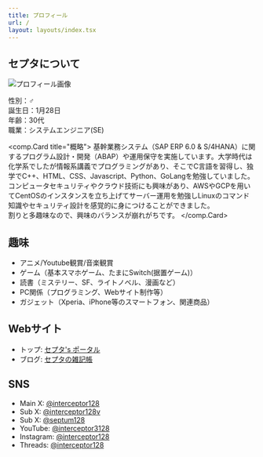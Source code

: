 ```yaml
---
title: プロフィール
url: /
layout: layouts/index.tsx
---
```


## セプタについて

![プロフィール画像](/images/profile.png)

性別：♂  
誕生日：1月28日  
年齢：30代  
職業：システムエンジニア(SE)  

<comp.Card title="概略">
基幹業務システム（SAP ERP 6.0 & S/4HANA）に関するプログラム設計・開発（ABAP）や運用保守を実施しています。大学時代は化学系でしたが情報系講義でプログラミングがあり、そこでC言語を習得し、独学でC++、HTML、CSS、Javascript、Python、GoLangを勉強していました。  
コンピュータセキュリティやクラウド技術にも興味があり、AWSやGCPを用いてCentOSのインスタンスを立ち上げてサーバー運用を勉強しLinuxのコマンド知識やセキュリティ設計を感覚的に身につけることができました。  
割りと多趣味なので、興味のバランスが崩れがちです。
 </comp.Card>

## 趣味

- アニメ/Youtube観賞/音楽観賞
- ゲーム（基本スマホゲーム、たまにSwitch(据置ゲーム)）
- 読書（ミステリー、SF、ライトノベル、漫画など）
- PC関係（プログラミング、Webサイト制作等）
- ガジェット（Xperia、iPhone等のスマートフォン、関連商品）

## Webサイト

- トップ: [セプタ's ポータル](https://interceptor128.com/)
- ブログ: [セプタの雑記帳](https://blog.interceptor128.com/)

## SNS

- Main X: [@interceptor128](https://twitter.com/interceptor128)
- Sub X: [@interceptor128v](https://twitter.com/interceptor128v)
- Sub X: [@septum128](https://twitter.com/septum128)
- YouTube: [@interceptor3128](https://www.youtube.com/@interceptor3128)
- Instagram: [@interceptor128](https://www.instagram.com/interceptor128/)
- Threads: [@interceptor128](https://www.threads.net/@interceptor128)
